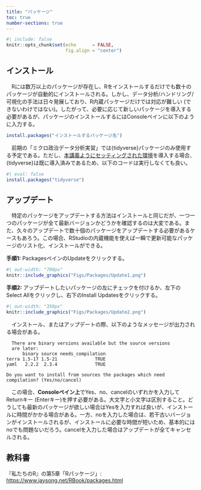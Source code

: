 ```yaml
---
title: "パッケージ"
toc: true
number-sections: true
---
```


```r
#| include: false
knitr::opts_chunk$set(echo      = FALSE,
                      fig.align = "center")
```

## インストール

　Rには数万以上のパッケージが存在し、Rをインストールするだけでも数十のパッケージが自動的にインストールされる。しかし、データ分析/ハンドリング/可視化の手法は日々発展しており、R内蔵パッケージだけでは対応が難しい (できないわけではない)。したがって、必要に応じて新しいパッケージを導入する必要があるが、パッケージのインストールするにはConsoleペインに以下のように入力する。

```r
install.packages("インストールするパッケージ名")
```

　前期の「ミクロ政治データ分析実習」では{tidyverse}パッケージのみ使用する予定である。ただし、[本講義ようにセッティングされた環境](install.html)を導入する場合、{tidyverse}は既に導入済みであるため、以下のコードは実行しなくても良い。

```r
#| eval: false
install.packages("tidyverse")
```

## アップデート

　特定のパッケージをアップデートする方法はインストールと同じだが、一つ一つのパッケージが全て最新バージョンかどうかを確認するのは大変である。また、久々のアップデートで数十個のパッケージをアップデートする必要があるケースもあろう。この場合、RStudioの内蔵機能を使えば一瞬で更新可能なパッケージのリスト化、インストールができる。

**手順1:** PackagesペインのUpdateをクリックする。

```r
#| out-width: "700px"
knitr::include_graphics("Figs/Packages/Update1.png")
```

**手順2:** アップデートしたいパッケージの左にチェックを付けるか、左下のSelect Allをクリックし、右下のInstall Updatesをクリックする。

```r
#| out-width: "350px"
knitr::include_graphics("Figs/Packages/Update2.png")
```

　インストール、またはアップデートの際、以下のようなメッセージが出力される場合がある。

```
  There are binary versions available but the source versions
  are later:
      binary source needs_compilation
terra 1.5-17 1.5-21              TRUE
yaml   2.2.2  2.3.4              TRUE

Do you want to install from sources the packages which need compilation? (Yes/no/cancel)
```

　この場合、**Consoleペイン上**でYes、no、cancelのいずれかを入力してReturnキー (Enterキー)を押す必要がある。大文字と小文字は区別すること。どうしても最新のパッケージが欲しい場合はYesを入力すれば良いが、インストールに時間がかかる場合がある。一方、noを入力した場合は、若干古いバージョンがインストールされるが、インストールに必要な時間が短いため、基本的にはnoでも問題ないだろう。cancelを入力した場合はアップデートが全てキャンセルされる。

## 教科書

『私たちのR』の第5章「Rパッケージ」: <https://www.jaysong.net/RBook/packages.html>